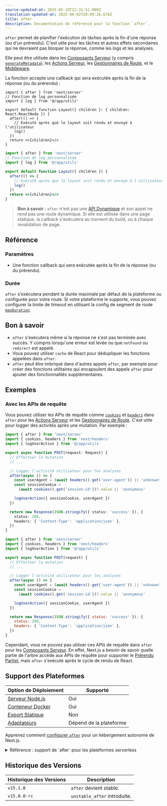 ```yaml
---
source-updated-at: 2025-05-19T22:31:51.000Z
translation-updated-at: 2025-06-02T20:09:16.676Z
title: after
description: Documentation de référence pour la fonction `after`.
---
```


`after` permet de planifier l'exécution de tâches après la fin d'une réponse (ou d'un prérendu). C'est utile pour les tâches et autres effets secondaires qui ne devraient pas bloquer la réponse, comme les logs et les analyses.

Elle peut être utilisée dans les [Composants Serveur](/docs/app/getting-started/server-and-client-components) (y compris [`generateMetadata`](https://nextjs.org/docs/app/api-reference/functions/generate-metadata)), les [Actions Serveur](/docs/app/building-your-application/data-fetching/server-actions-and-mutations), les [Gestionnaires de Route](/docs/app/building-your-application/routing/route-handlers), et le [Middleware](/docs/app/building-your-application/routing/middleware).

La fonction accepte une callback qui sera exécutée après la fin de la réponse (ou du prérendu) :

```tsx filename="app/layout.tsx" switcher
import { after } from 'next/server'
// Fonction de log personnalisée
import { log } from '@/app/utils'

export default function Layout({ children }: { children: React.ReactNode }) {
  after(() => {
    // Exécuté après que le layout soit rendu et envoyé à l'utilisateur
    log()
  })
  return <>{children}</>
}
```

```jsx filename="app/layout.jsx" switcher
import { after } from 'next/server'
// Fonction de log personnalisée
import { log } from '@/app/utils'

export default function Layout({ children }) {
  after(() => {
    // Exécuté après que le layout soit rendu et envoyé à l'utilisateur
    log()
  })
  return <>{children}</>
}
```

> **Bon à savoir :** `after` n'est pas une [API Dynamique](/docs/app/getting-started/partial-prerendering#dynamic-rendering) et son appel ne rend pas une route dynamique. Si elle est utilisée dans une page statique, la callback s'exécutera au moment du build, ou à chaque revalidation de page.

## Référence

### Paramètres

- Une fonction callback qui sera exécutée après la fin de la réponse (ou du prérendu).

### Durée

`after` s'exécutera pendant la durée maximale par défaut de la plateforme ou configurée pour votre route. Si votre plateforme le supporte, vous pouvez configurer la limite de timeout en utilisant la config de segment de route [`maxDuration`](/docs/app/api-reference/file-conventions/route-segment-config#maxduration).

## Bon à savoir

- `after` s'exécutera même si la réponse ne s'est pas terminée avec succès. Y compris lorsqu'une erreur est levée ou que `notFound` ou `redirect` est appelé.
- Vous pouvez utiliser `cache` de React pour dédupliquer les fonctions appelées dans `after`.
- `after` peut être imbriqué dans d'autres appels `after`, par exemple pour créer des fonctions utilitaires qui encapsulent des appels `after` pour ajouter des fonctionnalités supplémentaires.

## Exemples

### Avec les APIs de requête

Vous pouvez utiliser les APIs de requête comme [`cookies`](/docs/app/api-reference/functions/cookies) et [`headers`](/docs/app/api-reference/functions/headers) dans `after` pour les [Actions Serveur](/docs/app/building-your-application/data-fetching/server-actions-and-mutations) et les [Gestionnaires de Route](/docs/app/api-reference/file-conventions/route). C'est utile pour logger des activités après une mutation. Par exemple :

```ts filename="app/api/route.ts" highlight={2,7-9} switcher
import { after } from 'next/server'
import { cookies, headers } from 'next/headers'
import { logUserAction } from '@/app/utils'

export async function POST(request: Request) {
  // Effectuer la mutation
  // ...

  // Logger l'activité utilisateur pour les analyses
  after(async () => {
    const userAgent = (await headers().get('user-agent')) || 'unknown'
    const sessionCookie =
      (await cookies().get('session-id'))?.value || 'anonymous'

    logUserAction({ sessionCookie, userAgent })
  })

  return new Response(JSON.stringify({ status: 'success' }), {
    status: 200,
    headers: { 'Content-Type': 'application/json' },
  })
}
```

```js filename="app/api/route.js" highlight={2,7-9} switcher
import { after } from 'next/server'
import { cookies, headers } from 'next/headers'
import { logUserAction } from '@/app/utils'

export async function POST(request) {
  // Effectuer la mutation
  // ...

  // Logger l'activité utilisateur pour les analyses
  after(async () => {
    const userAgent = (await headers().get('user-agent')) || 'unknown'
    const sessionCookie =
      (await cookies().get('session-id'))?.value || 'anonymous'

    logUserAction({ sessionCookie, userAgent })
  })

  return new Response(JSON.stringify({ status: 'success' }), {
    status: 200,
    headers: { 'Content-Type': 'application/json' },
  })
}
```

Cependant, vous ne pouvez pas utiliser ces APIs de requête dans `after` pour les [Composants Serveur](/docs/app/getting-started/server-and-client-components). En effet, Next.js a besoin de savoir quelle partie de l'arbre accède aux APIs de requête pour supporter le [Prérendu Partiel](/docs/app/getting-started/partial-prerendering), mais `after` s'exécute après le cycle de rendu de React.

## Support des Plateformes

| Option de Déploiement                                               | Supporté          |
| ------------------------------------------------------------------- | ----------------- |
| [Serveur Node.js](/docs/app/getting-started/deploying#nodejs-server) | Oui               |
| [Conteneur Docker](/docs/app/getting-started/deploying#docker)      | Oui               |
| [Export Statique](/docs/app/getting-started/deploying#static-export) | Non               |
| [Adaptateurs](/docs/app/getting-started/deploying#adapters)         | Dépend de la plateforme |

Apprenez comment [configurer `after`](/docs/app/guides/self-hosting#after) pour un hébergement autonome de Next.js.

<details id="after-serverless">
  <summary>Référence : support de `after` pour les plateformes serverless</summary>
  L'utilisation de `after` dans un contexte serverless nécessite d'attendre la fin des tâches asynchrones après l'envoi de la réponse. Dans Next.js et Vercel, cela est réalisé avec une primitive appelée `waitUntil(promise)`, qui prolonge la durée d'une invocation serverless jusqu'à ce que toutes les promesses passées à [`waitUntil`](https://vercel.com/docs/functions/functions-api-reference#waituntil) soient résolues.

Si vous souhaitez que vos utilisateurs puissent utiliser `after`, vous devrez fournir votre propre implémentation de `waitUntil` qui se comporte de manière analogue.

Lorsque `after` est appelée, Next.js accédera à `waitUntil` comme ceci :

```jsx
const RequestContext = globalThis[Symbol.for('@next/request-context')]
const contextValue = RequestContext?.get()
const waitUntil = contextValue?.waitUntil
```

Ce qui signifie que `globalThis[Symbol.for('@next/request-context')]` est censé contenir un objet comme ceci :

```tsx
type NextRequestContext = {
  get(): NextRequestContextValue | undefined
}

type NextRequestContextValue = {
  waitUntil?: (promise: Promise<any>) => void
}
```

Voici un exemple d'implémentation.

```tsx
import { AsyncLocalStorage } from 'node:async_hooks'

const RequestContextStorage = new AsyncLocalStorage<NextRequestContextValue>()

// Définir et injecter l'accesseur que next.js utilisera
const RequestContext: NextRequestContext = {
  get() {
    return RequestContextStorage.getStore()
  },
}
globalThis[Symbol.for('@next/request-context')] = RequestContext

const handler = (req, res) => {
  const contextValue = { waitUntil: YOUR_WAITUNTIL }
  // Fournir la valeur
  return RequestContextStorage.run(contextValue, () => nextJsHandler(req, res))
}
```

</details>

## Historique des Versions

| Historique des Versions | Description                  |
| --------------- | ---------------------------- |
| `v15.1.0`       | `after` devient stable.       |
| `v15.0.0-rc`    | `unstable_after` introduite. |